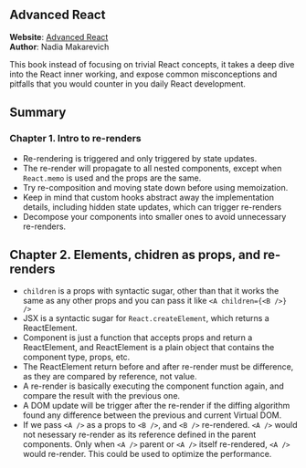 
## Advanced React

<UnderConstruction />

**Website**: [Advanced React](https://www.advanced-react.com)\
**Author**: Nadia Makarevich

This book instead of focusing on trivial React concepts, it takes a deep dive into the React inner working, and expose common misconceptions and pitfalls that you would counter in you daily React development.

## Summary

### Chapter 1. Intro to re-renders
- Re-rendering is triggered and only triggered by state updates.
- The re-render will propagate to all nested components, except when `React.memo` is used and the props are the same.
- Try re-composition and moving state down before using memoization.
- Keep in mind that custom hooks abstract away the implementation details, including hidden state updates, which can trigger re-renders
- Decompose your components into smaller ones to avoid unnecessary re-renders.

## Chapter 2. Elements, chidren as props, and re-renders
- `children` is a props with syntactic sugar, other than that it works the same as any other props and you can pass it like `<A children={<B />} />`
- JSX is a syntactic sugar for `React.createElement`, which returns a ReactElement.
- Component is just a function that accepts props and return a ReactElement, and ReactElement is a plain object that contains the component type, props, etc.
- The ReactElement return before and after re-render must be difference, as they are compared by reference, not value.
- A re-render is basically executing the component function again, and compare the result with the previous one.
- A DOM update will be trigger after the re-render if the diffing algorithm found any difference between the previous and current Virtual DOM.
- If we pass `<A />` as a props to `<B />`, and `<B />` re-rendered. `<A />` would not nesessary re-render as its reference defined in the parent components. Only when `<A />` parent or `<A />` itself re-rendered, `<A />` would re-render. This could be used to optimize the performance.

